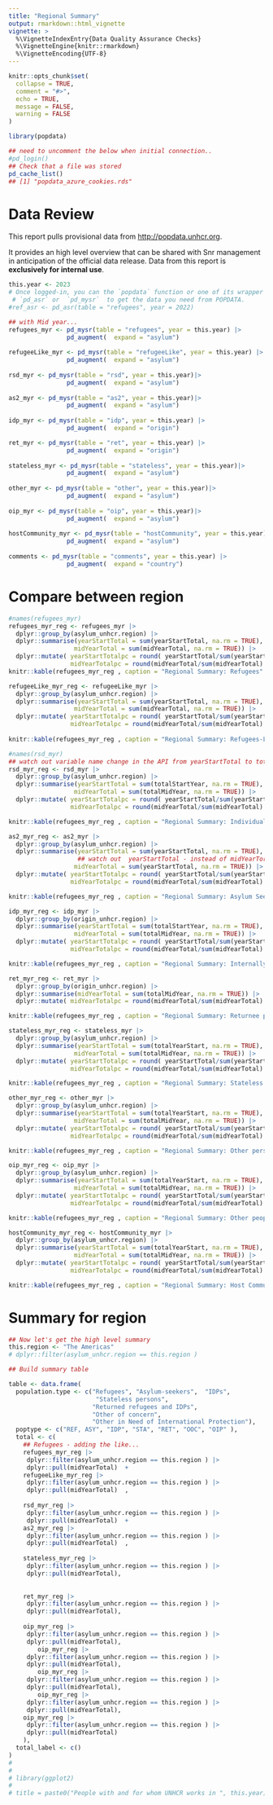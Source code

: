 ```yaml
---
title: "Regional Summary"
output: rmarkdown::html_vignette
vignette: >
  %\VignetteIndexEntry{Data Quality Assurance Checks}
  %\VignetteEngine{knitr::rmarkdown}
  %\VignetteEncoding{UTF-8}
---
```


```r
knitr::opts_chunk$set(
  collapse = TRUE,
  comment = "#>",
  echo = TRUE, 
  message = FALSE, 
  warning = FALSE
)
```


```r
library(popdata)

## need to uncomment the below when initial connection..
#pd_login()
## Check that a file was stored
pd_cache_list()
## [1] "popdata_azure_cookies.rds"
```

# Data Review

This report pulls provisional data from [http://popdata.unhcr.org](http://popdata.unhcr.org).

It provides an high level overview that can be shared with Snr management in anticipation of the official data release. Data from this report is __exclusively for internal use__.


```r

this.year <- 2023
# Once logged-in, you can the `popdata` function or one of its wrapper
 # `pd_asr` or  `pd_mysr`  to get the data you need from POPDATA.
#ref_asr <- pd_asr(table = "refugees", year = 2022) 

## with Mid year... 
refugees_myr <- pd_mysr(table = "refugees", year = this.year) |>
                pd_augment(  expand = "asylum")  
            
refugeeLike_myr <- pd_mysr(table = "refugeeLike", year = this.year) |>
                pd_augment(  expand = "asylum")  
                
rsd_myr <- pd_mysr(table = "rsd", year = this.year)|>
                pd_augment(  expand = "asylum") 
                
as2_myr <- pd_mysr(table = "as2", year = this.year)|>
                pd_augment(  expand = "asylum")  
                
idp_myr <- pd_mysr(table = "idp", year = this.year) |>
                pd_augment(  expand = "origin")  

ret_myr <- pd_mysr(table = "ret", year = this.year) |>
                pd_augment(  expand = "origin")  
                
stateless_myr <- pd_mysr(table = "stateless", year = this.year)|>
                pd_augment(  expand = "asylum")  
                
other_myr <- pd_mysr(table = "other", year = this.year)|>
                pd_augment(  expand = "asylum")  
                
oip_myr <- pd_mysr(table = "oip", year = this.year)|>
                pd_augment(  expand = "asylum")  
                
hostCommunity_myr <- pd_mysr(table = "hostCommunity", year = this.year) |>
                pd_augment(  expand = "asylum")  
                
comments <- pd_mysr(table = "comments", year = this.year) |>
                pd_augment(  expand = "country")  
```

# Compare between region

```r
#names(refugees_myr)
refugees_myr_reg <- refugees_myr |>
  dplyr::group_by(asylum_unhcr.region) |>
  dplyr::summarise(yearStartTotal = sum(yearStartTotal, na.rm = TRUE),
                  midYearTotal = sum(midYearTotal, na.rm = TRUE)) |>
  dplyr::mutate( yearStartTotalpc = round( yearStartTotal/sum(yearStartTotal) *100, 1),
                 midYearTotalpc = round(midYearTotal/sum(midYearTotal) *100, 1))
knitr::kable(refugees_myr_reg , caption = "Regional Summary: Refugees" )
```


```r
refugeeLike_myr_reg <- refugeeLike_myr |>
  dplyr::group_by(asylum_unhcr.region) |>
  dplyr::summarise(yearStartTotal = sum(yearStartTotal, na.rm = TRUE),
                  midYearTotal = sum(midYearTotal, na.rm = TRUE)) |>
  dplyr::mutate( yearStartTotalpc = round( yearStartTotal/sum(yearStartTotal) *100, 1),
                 midYearTotalpc = round(midYearTotal/sum(midYearTotal) *100, 1))
 
knitr::kable(refugees_myr_reg , caption = "Regional Summary: Refugees-Like" )
```


```r

#names(rsd_myr)
## watch out variable name change in the API from yearStartTotal to totalStartYear
rsd_myr_reg <- rsd_myr |>
  dplyr::group_by(asylum_unhcr.region) |>
  dplyr::summarise(yearStartTotal = sum(totalStartYear, na.rm = TRUE),
                  midYearTotal = sum(totalMidYear, na.rm = TRUE)) |>
  dplyr::mutate( yearStartTotalpc = round( yearStartTotal/sum(yearStartTotal) *100, 1),
                 midYearTotalpc = round(midYearTotal/sum(midYearTotal) *100, 1))            

knitr::kable(refugees_myr_reg , caption = "Regional Summary: Individual asylum applications" )
```


```r
as2_myr_reg <- as2_myr |>
  dplyr::group_by(asylum_unhcr.region) |>
  dplyr::summarise(yearStartTotal = sum(yearStartTotal, na.rm = TRUE),
                   ## watch out  yearStartTotal - instead of midYearToral
                  midYearTotal = sum(yearStartTotal, na.rm = TRUE)) |>
  dplyr::mutate( yearStartTotalpc = round( yearStartTotal/sum(yearStartTotal) *100, 1),
                 midYearTotalpc = round(midYearTotal/sum(midYearTotal) *100, 1))            

knitr::kable(refugees_myr_reg , caption = "Regional Summary: Asylum Seekers-RSD not required" )
```




```r

idp_myr_reg <- idp_myr |>
  dplyr::group_by(origin_unhcr.region) |>
  dplyr::summarise(yearStartTotal = sum(totalStartYear, na.rm = TRUE),
                  midYearTotal = sum(totalMidYear, na.rm = TRUE)) |> 
  dplyr::mutate( yearStartTotalpc = round( yearStartTotal/sum(yearStartTotal) *100, 1),
                 midYearTotalpc = round(midYearTotal/sum(midYearTotal) *100, 1)) 

knitr::kable(refugees_myr_reg , caption = "Regional Summary: Internally displaced persons (IDPs)" )
```


```r

ret_myr_reg <- ret_myr |>
  dplyr::group_by(origin_unhcr.region) |>
  dplyr::summarise(midYearTotal = sum(totalMidYear, na.rm = TRUE)) |> 
  dplyr::mutate( midYearTotalpc = round(midYearTotal/sum(midYearTotal) *100, 1)) 

knitr::kable(refugees_myr_reg , caption = "Regional Summary: Returnee persons" )
```


```r

stateless_myr_reg <- stateless_myr |>
  dplyr::group_by(asylum_unhcr.region) |>
  dplyr::summarise(yearStartTotal = sum(totalYearStart, na.rm = TRUE),
                  midYearTotal = sum(totalMidYear, na.rm = TRUE)) |>
  dplyr::mutate( yearStartTotalpc = round( yearStartTotal/sum(yearStartTotal) *100, 1),
                 midYearTotalpc = round(midYearTotal/sum(midYearTotal) *100, 1)) 

knitr::kable(refugees_myr_reg , caption = "Regional Summary: Stateless persons" )
```


```r
other_myr_reg <- other_myr |>
  dplyr::group_by(asylum_unhcr.region) |>
  dplyr::summarise(yearStartTotal = sum(totalYearStart, na.rm = TRUE),
                  midYearTotal = sum(totalMidYear, na.rm = TRUE)) |>
  dplyr::mutate( yearStartTotalpc = round( yearStartTotal/sum(yearStartTotal) *100, 1),
                 midYearTotalpc = round(midYearTotal/sum(midYearTotal) *100, 1)) 

knitr::kable(refugees_myr_reg , caption = "Regional Summary: Other persons of concern to UNHCR" )
```


```r
oip_myr_reg <- oip_myr |>
  dplyr::group_by(asylum_unhcr.region) |>
  dplyr::summarise(yearStartTotal = sum(totalYearStart, na.rm = TRUE),
                  midYearTotal = sum(totalMidYear, na.rm = TRUE)) |>
  dplyr::mutate( yearStartTotalpc = round( yearStartTotal/sum(yearStartTotal) *100, 1),
                 midYearTotalpc = round(midYearTotal/sum(midYearTotal) *100, 1)) 

knitr::kable(refugees_myr_reg , caption = "Regional Summary: Other people in need of international protection" )
```


```r
hostCommunity_myr_reg <- hostCommunity_myr |>
  dplyr::group_by(asylum_unhcr.region) |>
  dplyr::summarise(yearStartTotal = sum(totalYearStart, na.rm = TRUE),
                  midYearTotal = sum(totalMidYear, na.rm = TRUE)) |>
  dplyr::mutate( yearStartTotalpc = round( yearStartTotal/sum(yearStartTotal) *100, 1),
                 midYearTotalpc = round(midYearTotal/sum(midYearTotal) *100, 1))  

knitr::kable(refugees_myr_reg , caption = "Regional Summary: Host Community" )
```


# Summary for region

```r
## Now let's get the high level summary  
this.region <- "The Americas"
# dplyr::filter(asylum_unhcr.region == this.region )

## Build summary table

table <- data.frame(
  population.type <- c("Refugees", "Asylum-seekers",  "IDPs",
                        "Stateless persons",
                       "Returned refugees and IDPs",
                       "Other of concern",
                       "Other in Need of International Protection"),
  poptype <- c("REF, ASY", "IDP", "STA", "RET", "OOC", "OIP" ),
  total <- c( 
    ## Refugees - adding the like... 
    refugees_myr_reg |>
     dplyr::filter(asylum_unhcr.region == this.region ) |>
     dplyr::pull(midYearTotal)  +
    refugeeLike_myr_reg |>
     dplyr::filter(asylum_unhcr.region == this.region ) |>
     dplyr::pull(midYearTotal)  ,
    
    rsd_myr_reg |>
     dplyr::filter(asylum_unhcr.region == this.region ) |>
     dplyr::pull(midYearTotal)  +
    as2_myr_reg |>
     dplyr::filter(asylum_unhcr.region == this.region ) |>
     dplyr::pull(midYearTotal)  ,
    
    stateless_myr_reg |>
     dplyr::filter(asylum_unhcr.region == this.region ) |>
     dplyr::pull(midYearTotal),
    
    
    ret_myr_reg |>
     dplyr::filter(asylum_unhcr.region == this.region ) |>
     dplyr::pull(midYearTotal),
     
    oip_myr_reg |>
     dplyr::filter(asylum_unhcr.region == this.region ) |>
     dplyr::pull(midYearTotal),
        oip_myr_reg |>
     dplyr::filter(asylum_unhcr.region == this.region ) |>
     dplyr::pull(midYearTotal),
        oip_myr_reg |>
     dplyr::filter(asylum_unhcr.region == this.region ) |>
     dplyr::pull(midYearTotal),
        oip_myr_reg |>
     dplyr::filter(asylum_unhcr.region == this.region ) |>
     dplyr::pull(midYearTotal),
    oip_myr_reg |>
     dplyr::filter(asylum_unhcr.region == this.region ) |>
     dplyr::pull(midYearTotal)
    ),
  total_label <- c()
)
# 
# 
# library(ggplot2)
# 
# title = paste0("People with and for whom UNHCR works in ", this.year)


```

